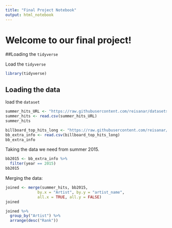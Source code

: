 ```yaml
---
title: "Final Project Notebook"
output: html_notebook
---
```


# Welcome to our final project!


##Loading the `tidyverse`

 
Load the `tidyverse`

```r
library(tidyverse)
```


## Loading the data

load the `dataset`

```r
summer_hits_URL <- "https://raw.githubusercontent.com/reisanar/datasets/master/BB_top100_2015.csv"
summer_hits <- read.csv(summer_hits_URL)
summer_hits
```






```r
billboard_top_hits_long <- "https://raw.githubusercontent.com/reisanar/datasets/e74de9e16227527da1f12208db89fe82188269fb/bbTop100.csv"
bb_extra_info <- read.csv(billboard_top_hits_long)
bb_extra_info
```

Taking the data we need from summer 2015.

```r
bb2015 <- bb_extra_info %>% 
  filter(year == 2015)
bb2015
```

Merging the data:

```r
joined <- merge(summer_hits, bb2015,
              by.x = "Artist", by.y = "artist_name", 
              all.x = TRUE, all.y = FALSE)
joined
```

```r
joined %>%
  group_by("Artist") %>%
  arrange(desc("Rank"))
```








